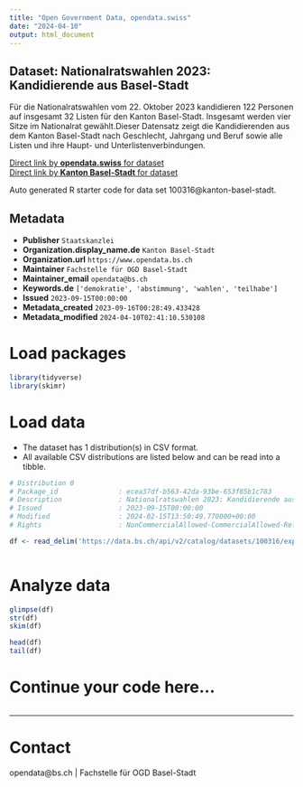 ```yaml
---
title: "Open Government Data, opendata.swiss"
date: "2024-04-10"
output: html_document
---
```


## Dataset: Nationalratswahlen 2023: Kandidierende aus Basel-Stadt

Für die Nationalratswahlen vom 22. Oktober 2023 kandidieren 122 Personen auf insgesamt 32 Listen für den Kanton Basel-Stadt. Insgesamt werden vier Sitze im Nationalrat gewählt.Dieser Datensatz zeigt die Kandidierenden aus dem Kanton Basel-Stadt nach Geschlecht, Jahrgang und Beruf sowie alle Listen und ihre Haupt- und Unterlistenverbindungen.

[Direct link by **opendata.swiss** for dataset](https://opendata.swiss/de/dataset/nationalratswahlen-2023-kandidierende-aus-basel-stadt)<br>
[Direct link by **Kanton Basel-Stadt** for dataset](https://data.bs.ch/explore/dataset/100316/)

Auto generated R starter code for data set 100316@kanton-basel-stadt.

## Metadata

- **Publisher** `Staatskanzlei`
- **Organization.display_name.de** `Kanton Basel-Stadt`
- **Organization.url** `https://www.opendata.bs.ch`
- **Maintainer** `Fachstelle für OGD Basel-Stadt`
- **Maintainer_email** `opendata@bs.ch`
- **Keywords.de** `['demokratie', 'abstimmung', 'wahlen', 'teilhabe']`
- **Issued** `2023-09-15T00:00:00`
- **Metadata_created** `2023-09-16T00:28:49.433428`
- **Metadata_modified** `2024-04-10T02:41:10.530108`


# Load packages

```r

library(tidyverse)
library(skimr)

```

# Load data

-   The dataset has 1 distribution(s) in CSV format.
-   All available CSV distributions are listed below and can be read into a tibble.

```r

# Distribution 0
# Package_id               : ecea37df-b563-42da-93be-653f85b1c783
# Description              : Nationalratswahlen 2023: Kandidierende aus Basel-Stadt (csv)
# Issued                   : 2023-09-15T00:00:00
# Modified                 : 2024-02-15T13:50:49.770000+00:00
# Rights                   : NonCommercialAllowed-CommercialAllowed-ReferenceRequired

df <- read_delim('https://data.bs.ch/api/v2/catalog/datasets/100316/exports/csv')



```

# Analyze data

```r

glimpse(df)
str(df)
skim(df)

head(df)
tail(df)

```

# Continue your code here...

```r

```

------------------------------------------------------------------------

# Contact

opendata@bs.ch | Fachstelle für OGD Basel-Stadt
